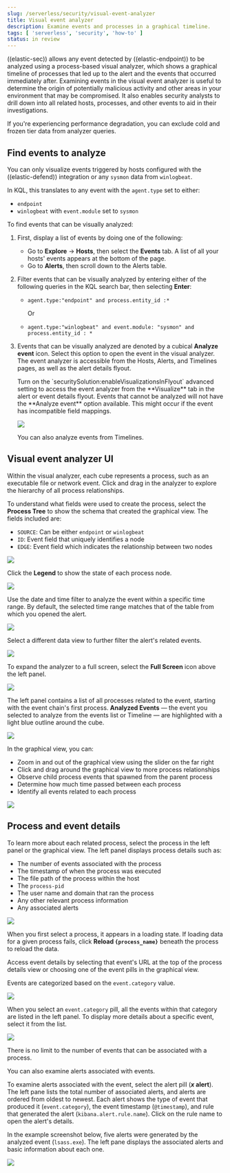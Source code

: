 ```yaml
---
slug: /serverless/security/visual-event-analyzer
title: Visual event analyzer
description: Examine events and processes in a graphical timeline.
tags: [ 'serverless', 'security', 'how-to' ]
status: in review
---
```


<DocBadge template="technical preview" />
<div id="visual-event-analyzer"></div>

((elastic-sec)) allows any event detected by ((elastic-endpoint)) to be analyzed using a process-based visual analyzer, which shows a graphical timeline of processes that led up to the alert and the events that occurred immediately after. Examining events in the visual event analyzer is useful to determine the origin of potentially malicious activity and other areas in your environment that may be compromised. It also enables security analysts to drill down into all related hosts, processes, and other events to aid in their investigations.

<DocCallOut title="Tip">
If you're experiencing performance degradation, you can  <DocLink slug="/serverless/security/advanced-settings" section="exclude-cold-and-frozen-tier-data-from-analyzer-queries">exclude cold and frozen tier data</DocLink> from analyzer queries.
</DocCallOut>

<div id="find-events-analyze"></div>

## Find events to analyze

You can only visualize events triggered by hosts configured with the ((elastic-defend)) integration or any `sysmon` data from `winlogbeat`.

In KQL, this translates to any event with the `agent.type` set to either:

* `endpoint`
* `winlogbeat` with `event.module` set to `sysmon`

To find events that can be visually analyzed:

1. First, display a list of events by doing one of the following:
    * Go to **Explore** → **Hosts**, then select the **Events** tab. A list of all your hosts' events appears at the bottom of the page.
    * Go to **Alerts**, then scroll down to the Alerts table.

1. Filter events that can be visually analyzed by entering either of the following queries in the KQL search bar, then selecting **Enter**:
    * `agent.type:"endpoint" and process.entity_id :*`

        Or

    * `agent.type:"winlogbeat" and event.module: "sysmon" and process.entity_id : *`

1. Events that can be visually analyzed are denoted by a cubical **Analyze event** icon. Select this option to open the event in the visual analyzer. The event analyzer is accessible from the Hosts, Alerts, and Timelines pages, as well as the alert details flyout. 

    <DocCallOut title="Tip">
    Turn on the `securitySolution:enableVisualizationsInFlyout` <DocLink slug="/serverless/security/advanced-settings" section="visualizations-in-flyout">advanced setting</DocLink> to access the event analyzer from the **Visualize** tab in the alert or event details flyout.
     </DocCallOut>

    <DocImage size="xl" url="../images/visual-event-analyzer/-detections-analyze-event-button.png" alt="Shows analyze event option" />

    <DocCallOut title="Note">
    Events that cannot be analyzed will not have the **Analyze event** option available. This might occur if the event has incompatible field mappings.
    </DocCallOut>

    ![](../images/visual-event-analyzer/-detections-analyze-event-timeline.png)

    <DocCallOut title="Tip">
    You can also analyze events from <DocLink slug="/serverless/security/timelines-ui">Timelines</DocLink>.
    </DocCallOut>

<div id="visual-analyzer-ui"></div>

## Visual event analyzer UI

Within the visual analyzer, each cube represents a process, such as an executable file or network event. Click and drag in the analyzer to explore the hierarchy of all process relationships.

To understand what fields were used to create the process, select the **Process Tree** to show the schema that created the graphical view. The fields included are:

* `SOURCE`: Can be either `endpoint` or `winlogbeat`
* `ID`: Event field that uniquely identifies a node
* `EDGE`: Event field which indicates the relationship between two nodes

![](../images/visual-event-analyzer/-detections-process-schema.png)

Click the **Legend** to show the state of each process node.

![](../images/visual-event-analyzer/-detections-node-legend.png)

Use the date and time filter to analyze the event within a specific time range. By default, the selected time range matches that of the table from which you opened the alert. 

![](../images/visual-event-analyzer/-detections-date-range-selection.png)

Select a different data view to further filter the alert's related events.

![](../images/visual-event-analyzer/-detections-data-view-selection.png)

To expand the analyzer to a full screen, select the **Full Screen** icon above the left panel.

![](../images/visual-event-analyzer/-detections-full-screen-analyzer.png)

The left panel contains a list of all processes related to the event, starting with the event chain's first process. **Analyzed Events** — the event you selected to analyze from the events list or Timeline — are highlighted with a light blue outline around the cube.

![](../images/visual-event-analyzer/-detections-process-list.png)

In the graphical view, you can:

- Zoom in and out of the graphical view using the slider on the far right
- Click and drag around the graphical view to more process relationships
- Observe child process events that spawned from the parent process
- Determine how much time passed between each process
- Identify all events related to each process

![](../images/visual-event-analyzer/-detections-graphical-view.png)

<div id="process-and-event-details"></div>

## Process and event details

To learn more about each related process, select the process in the left panel or the graphical view. The left panel displays process details such as:

* The number of events associated with the process
* The timestamp of when the process was executed
* The file path of the process within the host
* The `process-pid`
* The user name and domain that ran the process
* Any other relevant process information
* Any associated alerts

![](../images/visual-event-analyzer/-detections-process-details.png)

When you first select a process, it appears in a loading state. If loading data for a given process fails, click **Reload `{process_name}`** beneath the process to reload the data.

Access event details by selecting that event's URL at the top of the process details view or choosing one of the event pills in the graphical view.

Events are categorized based on the `event.category` value.

![](../images/visual-event-analyzer/-detections-event-type.png)

When you select an `event.category` pill, all the events within that category are listed in the left panel. To display more details about a specific event, select it from the list.

![](../images/visual-event-analyzer/-detections-event-details.png)

<DocCallOut title="Note">
There is no limit to the number of events that can be associated with a process.
</DocCallOut>

You can also examine alerts associated with events.

To examine alerts associated with the event, select the alert pill (**_x_ alert**). The left pane lists the total number of associated alerts, and alerts are ordered from oldest to newest. Each alert shows the type of event that produced it (`event.category`), the event timestamp (`@timestamp`), and rule that generated the alert (`kibana.alert.rule.name`). Click on the rule name to open the alert's details.

In the example screenshot below, five alerts were generated by the analyzed event (`lsass.exe`). The left pane displays the associated alerts and basic information about each one.

![](../images/visual-event-analyzer/-detections-alert-pill.png)
